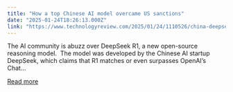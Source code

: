 ```yaml
---
title: "How a top Chinese AI model overcame US sanctions"
date: "2025-01-24T18:26:13.000Z"
link: "https://www.technologyreview.com/2025/01/24/1110526/china-deepseek-top-ai-despite-sanctions/"
---
```


The AI community is abuzz over DeepSeek R1, a new open-source reasoning model.  The model was developed by the Chinese AI startup DeepSeek, which claims that R1 matches or even surpasses OpenAI’s Chat...

[Read more](https://www.technologyreview.com/2025/01/24/1110526/china-deepseek-top-ai-despite-sanctions/)
